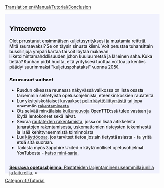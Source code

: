 [[Translation:en/Manual/Tutorial/Conclusion]]

{{en/Tabs|5|5
|Opetusohjelma/Fi|1. Aloittaminen<!--
-->|Opetusohjelma/Bussit/Fi|2. Linja-autot<!--
-->|Opetusohjelma/Junat/Fi|3. Junat<!--
-->|Opetusohjelma/Lentokoneet/Fi|4. Lentokoneet<!--
-->|Opetusohjelma/Yhteenveto/Fi|5. Yhteenveto}}
<div style="padding:.5em 1em 1em 1em; border-top:none; background-color:#f1f2fe; color:#000;">
{{fi/tutorial}}
==Yhteenveto==
Olet perustanut ensimmäisen kuljetusyrityksesi ja muutamia reittejä. Mitä seuraavaksi? Se on täysin sinusta kiinni. Voit perustaa tuhansittain bussilinjoja ympäri kartaa tai voit löytää mukavan liiketoimintamahdollisuuden johon kuuluu metsä ja läheinen saha. Kuka tietää? Kunhan pidät huolta, että yrityksesi tuottaa voittoa ja kenties päädyt suurimmaksi "kuljetuspohataksi" vuonna 2050.

===Seuraavat vaiheet===
* Ruudun oikeassa reunassa näkyvässä valikossa on lista osasta tarkemmin selitetyistä opetusohjelmista, eteenkin koskien rautateitä.
* Lue yksityiskohtaiset kuvaukset [[fi/Manual/Pelin käyttöliittymä|pelin käyttöliittymästä]] tai jopa enemmän [[fi/Rakentaminen|rakentamisesta]].
* Ota selvää minkälaisia [[fi/Kulkuneuvot|kulkuneuvoja]] OpenTTD:ssä tulee vastaan ja löydä lentokoneet sekä laivat.
* Seuraa [[fi/Rautateiden rakentaminen|rautateiden rakentamista]], jossa on lisää artikkeleita junaratojen rakentamisesta, uskomattomien risteysten tekemisestä ja lisää kehittyneemmistä toiminnoista.
* Lue [[fi/Manual/OpenTTD|käyttöopas]], jos tarvitset tietoa jostain tietystä asiasta - tai yritä etsiä sitä suoraan.
* Tarkista myös Sapphire United:n käytännölliset opetusohjelmat YouTubesta - [http://www.youtube.com/watch?v=KAriYewKvj8&feature=PlayList&p=C168C0CB0588B9A0&index=0&playnext=1 Katso mini-sarja.]

<br style="clear:both;">
<span style="float: right">[[fi/Manual/Opetusohjelma/Kaksi asemalaituria|'''Seuraava opetusohjelma:''' Rautateiden laajentaminen useammilla junilla ja laitureilla.]] &raquo;</span>
</div>
[[Category:fi/Tutorial]]